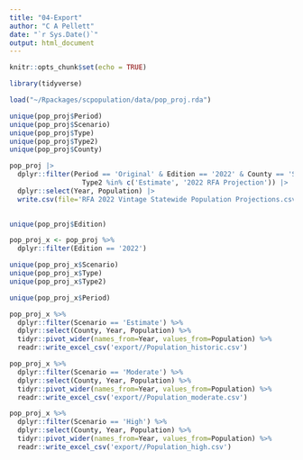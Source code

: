 ```yaml
---
title: "04-Export"
author: "C A Pellett"
date: "`r Sys.Date()`"
output: html_document
---
```


```r
knitr::opts_chunk$set(echo = TRUE)

library(tidyverse)
```

```r
load("~/Rpackages/scpopulation/data/pop_proj.rda")

```

```r
unique(pop_proj$Period)
unique(pop_proj$Scenario)
unique(pop_proj$Type)
unique(pop_proj$Type2)
unique(pop_proj$County)

pop_proj |>
  dplyr::filter(Period == 'Original' & Edition == '2022' & County == 'SOUTH CAROLINA' & 
                  Type2 %in% c('Estimate', '2022 RFA Projection')) |>
  dplyr::select(Year, Population) |>
  write.csv(file='RFA 2022 Vintage Statewide Population Projections.csv')
  

```


```r
unique(pop_proj$Edition)

pop_proj_x <- pop_proj %>%
  dplyr::filter(Edition == '2022')

unique(pop_proj_x$Scenario)
unique(pop_proj_x$Type)
unique(pop_proj_x$Type2)

unique(pop_proj_x$Period)

pop_proj_x %>%
  dplyr::filter(Scenario == 'Estimate') %>%
  dplyr::select(County, Year, Population) %>%
  tidyr::pivot_wider(names_from=Year, values_from=Population) %>%
  readr::write_excel_csv('export//Population_historic.csv')

pop_proj_x %>%
  dplyr::filter(Scenario == 'Moderate') %>%
  dplyr::select(County, Year, Population) %>%
  tidyr::pivot_wider(names_from=Year, values_from=Population) %>%
  readr::write_excel_csv('export//Population_moderate.csv')

pop_proj_x %>%
  dplyr::filter(Scenario == 'High') %>%
  dplyr::select(County, Year, Population) %>%
  tidyr::pivot_wider(names_from=Year, values_from=Population) %>%
  readr::write_excel_csv('export//Population_high.csv')

```
